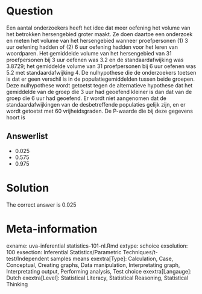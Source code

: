 Question
========

Een aantal onderzoekers heeft het idee dat meer oefening het volume van het betrokken hersengebied groter maakt. Ze doen daartoe een onderzoek en meten het volume van het hersengebied wanneer proefpersonen (1) 3 uur oefening hadden of (2) 6 uur oefening hadden voor het leren van woordparen. Het gemiddelde volume van het hersengebied van 31 proefpersonen bij 3 uur oefenen was 3.2 en de standaardafwijking was 3.8729; het gemiddelde volume van 31 proefpersonen bij 6 uur oefenen was 5.2 met standaardafwijking 4. De nulhypothese die de onderzoekers toetsen is dat er geen verschil is in de populatiegemiddelden tussen beide groepen. Deze nulhypothese wordt getoetst tegen de alternatieve hypothese dat het gemiddelde van de groep die 3 uur had geoefend kleiner is dan dat van de groep die 6 uur had geoefend. Er wordt niet aangenomen dat de standaardafwijkingen van de desbetreffende populaties gelijk zijn, en er wordt getoetst met 60 vrijheidsgraden. De P-waarde die bij deze gegevens hoort is

Answerlist
----------
* 0.025
* 0.575
* 0.975

Solution
========

The correct answer is  0.025

Meta-information
================
exname: uva-inferential statistics-101-nl.Rmd
extype: schoice
exsolution: 100
exsection: Inferential Statistics/Parametric Techniques/t-test/Independent samples means
exextra[Type]: Calculation, Case, Conceptual, Creating graphs, Data manipulation, Interpretating graph, Interpretating output, Performing analysis, Test choice
exextra[Langauge]: Dutch
exextra[Level]: Statistical Literacy, Statistical Reasoning, Statistical Thinking
